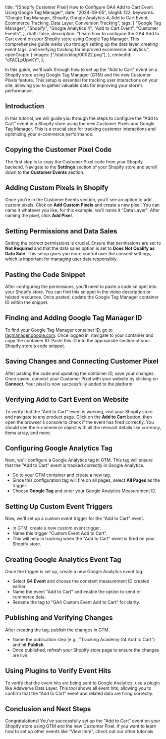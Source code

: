   title: "[Shopify Customer Pixel] How to Configure GA4 Add to Cart Event Using Google Tag Manager",
  date: "2024-09-05",
  blogId: 122,
  keywords:
    "Google Tag Manager, Shopify, Google Analytics 4, Add to Cart Event, Ecommerce Tracking, Data Layer, Conversion Tracking",
  tags: [
    "Google Tag Manager",
    "Shopify",
    "Google Analytics 4",
    "Add to Cart Event",
    "Customer Events",
  ],
  draft: false,
  description:
    "Learn how to configure the GA4 Add to Cart event on your Shopify store using Google Tag Manager. This comprehensive guide walks you through setting up the data layer, creating event tags, and verifying tracking for improved ecommerce analytics.",
  openGraph: {
    images: ["/static/blog/00022.png"],
  },
  embedId: "oTACLpUpvKY",
};

In this guide, we'll walk through how to set up the "Add to Cart" event on a Shopify store using Google Tag Manager (GTM) and the new Customer Pixels feature. This setup is essential for tracking user interactions on your site, allowing you to gather valuable data for improving your store's performance.

## Introduction

In this tutorial, we will guide you through the steps to configure the "Add to Cart" event in a Shopify store using the new Customer Pixels and Google Tag Manager. This is a crucial step for tracking customer interactions and optimizing your e-commerce performance.

## Copying the Customer Pixel Code

The first step is to copy the Customer Pixel code from your Shopify backend. Navigate to the **Settings** section of your Shopify store and scroll down to the **Customer Events** section.

## Adding Custom Pixels in Shopify

Once you're in the Customer Events section, you'll see an option to add custom pixels. Click on **Add Custom Pixels** and create a new pixel. You can name it whatever you like; for this example, we'll name it "Data Layer". After naming the pixel, click **Add Pixel**.

## Setting Permissions and Data Sales

Setting the correct permissions is crucial. Ensure that permissions are set to **Not Required** and that the data sales option is set to **Does Not Qualify as Data Sale**. This setup gives you more control over the consent settings, which is important for managing user data responsibly.

## Pasting the Code Snippet

After configuring the permissions, you'll need to paste a code snippet into your Shopify store. You can find this snippet in the video description or related resources. Once pasted, update the Google Tag Manager container ID within the snippet.

<DataLayerCodeBlock fileName="add_to_cart.js" />

## Finding and Adding Google Tag Manager ID

To find your Google Tag Manager container ID, go to [tagmanager.google.com](https://tagmanager.google.com). Once logged in, navigate to your container and copy the container ID. Paste this ID into the appropriate section of your Shopify store's code snippet.

## Saving Changes and Connecting Customer Pixel

After pasting the code and updating the container ID, save your changes. Once saved, connect your Customer Pixel with your website by clicking on **Connect**. Your pixel is now successfully added to the platform.

## Verifying Add to Cart Event on Website

To verify that the "Add to Cart" event is working, visit your Shopify store and navigate to any product page. Click on the **Add to Cart** button, then open the browser's console to check if the event has fired correctly. You should see the e-commerce object with all the relevant details like currency, items array, and more.

## Configuring Google Analytics Tag

Next, we'll configure a Google Analytics tag in GTM. This tag will ensure that the "Add to Cart" event is tracked correctly in Google Analytics.

- Go to your GTM container and create a new tag.
- Since this configuration tag will fire on all pages, select **All Pages** as the trigger.
- Choose **Google Tag** and enter your Google Analytics Measurement ID.

## Setting Up Custom Event Triggers

Now, we'll set up a custom event trigger for the "Add to Cart" event.

- In GTM, create a new custom event trigger.
- Name this trigger "Custom Event Add to Cart".
- This will help in tracking when the "Add to Cart" event is fired on your Shopify store.

## Creating Google Analytics Event Tag

Once the trigger is set up, create a new Google Analytics event tag.

- Select **G4 Event** and choose the constant measurement ID created earlier.
- Name the event "Add to Cart" and enable the option to send e-commerce data.
- Rename the tag to "GA4 Custom Event Add to Cart" for clarity.

## Publishing and Verifying Changes

After creating the tag, publish the changes in GTM.

- Name the publication step (e.g., "Tracking Academy G4 Add to Cart") and hit **Publish**.
- Once published, refresh your Shopify store page to ensure the changes are live.

## Using Plugins to Verify Event Hits

To verify that the event hits are being sent to Google Analytics, use a plugin like Adswerve Data Layer. This tool shows all event hits, allowing you to confirm that the "Add to Cart" event and related data are firing correctly.

## Conclusion and Next Steps

Congratulations! You've successfully set up the "Add to Cart" event on your Shopify store using GTM and the new Customer Pixel. If you want to learn how to set up other events like "View Item", check out our other tutorials.
